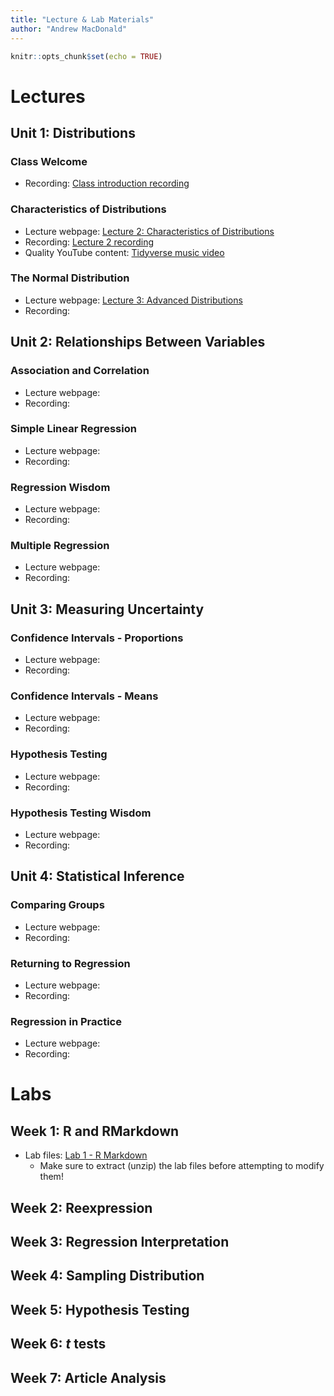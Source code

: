 ---
title: "Lecture & Lab Materials"
author: "Andrew MacDonald"
---

```{r setup, include=FALSE}
knitr::opts_chunk$set(echo = TRUE)
```

# Lectures

## Unit 1: Distributions

### Class Welcome

* Recording: [Class introduction recording](https://duke.zoom.us/rec/share/uLEG-LbYlPv0NUuSLp82zpCwS9lEtVFG_GyyJzFxLrnKujZn2W4TW3pJtKrJC0ve.5C3LplqA3O6q0T8-)

### Characteristics of Distributions

* Lecture webpage: [Lecture 2: Characteristics of Distributions](https://andrewm.shinyapps.io/Lecture2-Distributions/)
* Recording: [Lecture 2 recording](https://duke.zoom.us/rec/share/NlKBUGJqr8h525mxEiyBUW6c-jLNPQ-fxNWAouso0DRBCafFNHJj8GkRpw0sDJv2.3FlH8IPcCb7hrOBp)
* Quality YouTube content: [Tidyverse music video](https://www.youtube.com/watch?v=p8Py9C8iq2s&ab_channel=TheRaf)

### The Normal Distribution

* Lecture webpage: [Lecture 3: Advanced Distributions](https://andrewm.shinyapps.io/Lecture3-AdvancedDistributions/)
* Recording:

## Unit 2: Relationships Between Variables

### Association and Correlation

* Lecture webpage:
* Recording:

### Simple Linear Regression

* Lecture webpage:
* Recording:

### Regression Wisdom

* Lecture webpage:
* Recording:

### Multiple Regression

* Lecture webpage:
* Recording:

## Unit 3: Measuring Uncertainty

### Confidence Intervals - Proportions

* Lecture webpage:
* Recording:

### Confidence Intervals - Means

* Lecture webpage:
* Recording:

### Hypothesis Testing

* Lecture webpage:
* Recording:

### Hypothesis Testing Wisdom

* Lecture webpage:
* Recording:

## Unit 4: Statistical Inference

### Comparing Groups

* Lecture webpage:
* Recording:

### Returning to Regression

* Lecture webpage:
* Recording:

### Regression in Practice

* Lecture webpage:
* Recording:

# Labs

## Week 1: R and RMarkdown

* Lab files: [Lab 1 - R Markdown](labs/wk1/lab1.zip)
  + Make sure to extract (unzip) the lab files before attempting to modify them!

## Week 2: Reexpression

## Week 3: Regression Interpretation

## Week 4: Sampling Distribution

## Week 5: Hypothesis Testing

## Week 6: $t$ tests

## Week 7: Article Analysis